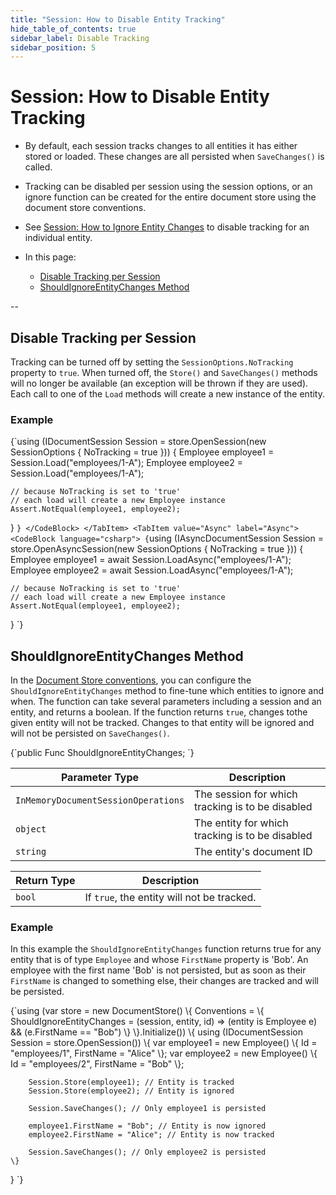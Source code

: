 ```yaml
---
title: "Session: How to Disable Entity Tracking"
hide_table_of_contents: true
sidebar_label: Disable Tracking
sidebar_position: 5
---
```





# Session: How to Disable Entity Tracking
<LanguageSwitcher supportedLanguages={supportedLanguages} />
<LanguageContent language="csharp">

<Admonition type="note" title="">

* By default, each session tracks changes to all entities it has either stored 
or loaded. These changes are all persisted when `SaveChanges()` is called.  

* Tracking can be disabled per session using the session options, or an ignore 
function can be created for the entire document store using the document store 
conventions.  

* See [Session: How to Ignore Entity Changes](../../../client-api/session/how-to/ignore-entity-changes.mdx) 
to disable tracking for an individual entity.  

* In this page:  
  * [Disable Tracking per Session](../../../client-api/session/configuration/how-to-disable-tracking.mdx#disable-tracking-per-session)
  * [ShouldIgnoreEntityChanges Method](../../../client-api/session/configuration/how-to-disable-tracking.mdx#shouldignoreentitychanges-method)
</Admonition>

--

## Disable Tracking per Session

Tracking can be turned off by setting the `SessionOptions.NoTracking` property 
to `true`. When turned off, the `Store()` and `SaveChanges()` methods will no 
longer be available (an exception will be thrown if they are used). Each call 
to one of the `Load` methods will create a new instance of the entity.  

### Example

<Tabs groupId='languageSyntax'>
<TabItem value="Sync" label="Sync">
<CodeBlock language="csharp">
{`using (IDocumentSession Session = store.OpenSession(new SessionOptions
{
    NoTracking = true
}))
{
    Employee employee1 = Session.Load<Employee>("employees/1-A");
    Employee employee2 = Session.Load<Employee>("employees/1-A");

    // because NoTracking is set to 'true'
    // each load will create a new Employee instance
    Assert.NotEqual(employee1, employee2);
}
`}
</CodeBlock>
</TabItem>
<TabItem value="Async" label="Async">
<CodeBlock language="csharp">
{`using (IAsyncDocumentSession Session = store.OpenAsyncSession(new SessionOptions
{
    NoTracking = true
}))
{
    Employee employee1 = await Session.LoadAsync<Employee>("employees/1-A");
    Employee employee2 = await Session.LoadAsync<Employee>("employees/1-A");

    // because NoTracking is set to 'true'
    // each load will create a new Employee instance
    Assert.NotEqual(employee1, employee2);
}
`}
</CodeBlock>
</TabItem>
</Tabs>



## ShouldIgnoreEntityChanges Method

In the [Document Store conventions](../../../client-api/configuration/conventions.mdx), 
you can configure the `ShouldIgnoreEntityChanges` method to fine-tune which 
entities to ignore and when. The function can take several parameters including a 
session and an entity, and returns a boolean. If the function returns `true`, 
changes tothe given entity will not be tracked. Changes to that entity will be 
ignored and will not be persisted on `SaveChanges()`.  

<TabItem value="csharp" label="csharp">
<CodeBlock language="csharp">
{`public Func<InMemoryDocumentSessionOperations, object, string, bool> ShouldIgnoreEntityChanges;
`}
</CodeBlock>
</TabItem>

| Parameter Type | Description |
| - | - |
| `InMemoryDocumentSessionOperations` | The session for which tracking is to be disabled |
| `object` | The entity for which tracking is to be disabled |
| `string` | The entity's document ID |

| Return Type | Description |
| - | - |
| `bool` | If `true`, the entity will not be tracked.  

### Example

In this example the `ShouldIgnoreEntityChanges` function returns true for 
any entity that is of type `Employee` and whose `FirstName` property is 'Bob'. 
An employee with the first name 'Bob' is not persisted, but as soon as their 
`FirstName` is changed to something else, their changes are tracked and will 
be persisted.  

<TabItem value="ignore_entity_function" label="ignore_entity_function">
<CodeBlock language="csharp">
{`using (var store = new DocumentStore()
\{
    Conventions =
    \{
        ShouldIgnoreEntityChanges =
            (session, entity, id) => (entity is Employee e) &&
                                     (e.FirstName == "Bob")
    \}
\}.Initialize())
\{
    using (IDocumentSession Session = store.OpenSession())
    \{
        var employee1 = new Employee() \{ Id = "employees/1",
                                         FirstName = "Alice" \};
        var employee2 = new Employee() \{ Id = "employees/2",
                                         FirstName = "Bob" \};

        Session.Store(employee1); // Entity is tracked
        Session.Store(employee2); // Entity is ignored

        Session.SaveChanges(); // Only employee1 is persisted

        employee1.FirstName = "Bob"; // Entity is now ignored
        employee2.FirstName = "Alice"; // Entity is now tracked

        Session.SaveChanges(); // Only employee2 is persisted
    \}
\}
`}
</CodeBlock>
</TabItem>




</LanguageContent>

<!---
### Client API
- [Document Store Conventions](../../../client-api/configuration/conventions)

### Session
- [How to Ignore Entity Changes](../../../client-api/session/how-to/ignore-entity-changes)
- [What is a Session and How Does it Work](../../../client-api/session/what-is-a-session-and-how-does-it-work)
- [Opening a Session](../../../client-api/session/opening-a-session)
- [Storing Entities](../../../client-api/session/storing-entities)
- [Loading Entities](../../../client-api/session/loading-entities)
- [Saving Changes](../../../client-api/session/saving-changes)


-->